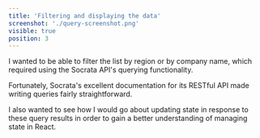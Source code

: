```yaml
---
title: 'Filtering and displaying the data'
screenshot: './query-screenshot.png'
visible: true
position: 3
---
```


I wanted to be able to filter the list by region or by company name, which required using the Socrata API's querying functionality.

Fortunately, Socrata's excellent documentation for its RESTful API made writing queries fairly straightforward.

I also wanted to see how I would go about updating state in response to these query results in order to gain a better understanding of managing state in React.
